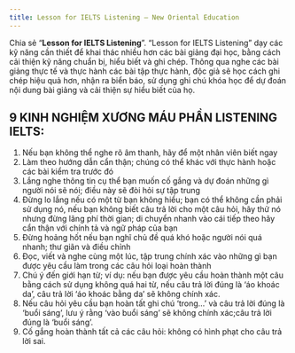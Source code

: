 ---
title: Lesson for IELTS Listening – New Oriental Education
---

Chia sẻ “**Lesson for IELTS Listening**”. “Lesson for IELTS Listening” dạy các kỹ năng cần thiết để khai thác nhiều hơn các bài giảng đại học, bằng cách cải thiện kỹ năng chuẩn bị, hiểu biết và ghi chép. Thông qua nghe các bài giảng thực tế và thực hành các bài tập thực hành, độc giả sẽ học cách ghi chép hiệu quả hơn, nhận ra biển báo, sử dụng ghi chú khóa học để dự đoán nội dung bài giảng và cải thiện sự hiểu biết của họ.

## 9 KINH NGHIỆM XƯƠNG MÁU PHẦN LISTENING IELTS:
1. Nếu bạn không thể nghe rõ âm thanh, hãy để một nhân viên biết ngay
2. Làm theo hướng dẫn cẩn thận; chúng có thể khác với thực hành hoặc các bài kiểm tra trước đó
3. Lắng nghe thông tin cụ thể bạn muốn cố gắng và dự đoán những gì người nói sẽ nói; điều này sẽ đòi hỏi sự tập trung
4. Đừng lo lắng nếu có một từ bạn không hiểu; bạn có thể không cần phải sử dụng nó, nếu bạn không biết câu trả lời cho một câu hỏi, hãy thử nó nhưng đừng lãng phí thời gian; di chuyển nhanh vào cái tiếp theo hãy cẩn thận với chính tả và ngữ pháp của bạn
5. Đừng hoảng hốt nếu bạn nghĩ chủ đề quá khó hoặc người nói quá nhanh; thư giãn và điều chỉnh
6. Đọc, viết và nghe cùng một lúc, tập trung chính xác vào những gì bạn được yêu cầu làm trong các câu hỏi loại hoàn thành
7. Chú ý đến giới hạn từ; ví dụ: nếu bạn được yêu cầu hoàn thành một câu bằng cách sử dụng không quá hai từ, nếu câu trả lời đúng là ‘áo khoác da’, câu trả lời ‘áo khoác bằng da’ sẽ không chính xác.
8. Nếu câu hỏi yêu cầu bạn hoàn tất ghi chú ‘trong…’ và câu trả lời đúng là ‘buổi sáng’, lưu ý rằng ‘vào buổi sáng’ sẽ không chính xác;câu trả lời đúng là ‘buổi sáng’.
9. Cố gắng hoàn thành tất cả các câu hỏi: không có hình phạt cho câu trả lời sai.
